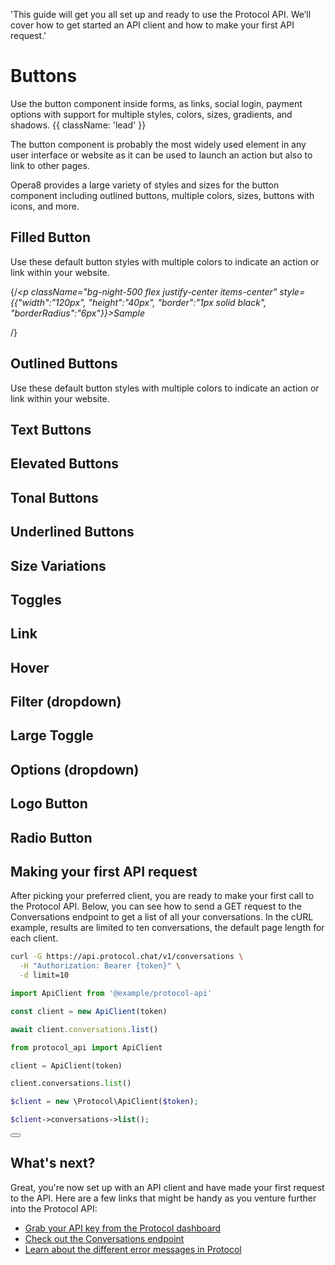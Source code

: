 
  'This guide will get you all set up and ready to use the Protocol API. We’ll cover how to get started an API client and how to make your first API request.'

# Buttons

Use the button component inside forms, as links, social login, payment options with support for multiple styles, colors, sizes, gradients, and shadows. {{ className: 'lead' }}

The button component is probably the most widely used element in any user interface or website as it can be used to launch an action but also to link to other pages.

Opera8 provides a large variety of styles and sizes for the button component including outlined buttons, multiple colors, sizes, buttons with icons, and more.


## Filled Button

Use these default button styles with multiple colors to indicate an action or link within your website.

{/*<p className="bg-night-500 flex justify-center items-center" 
style={{"width":"120px", "height":"40px", "border":"1px solid black", "borderRadius":"6px"}}>Sample</p>*/}

<FilledButton />


## Outlined Buttons

Use these default button styles with multiple colors to indicate an action or link within your website.

<OutlinedButton />


## Text Buttons



## Elevated Buttons



## Tonal Buttons



## Underlined Buttons
## Size Variations
## Toggles
## Link
## Hover
## Filter (dropdown)
## Large Toggle
## Options (dropdown)
## Logo Button 
## Radio Button 




## Making your first API request

After picking your preferred client, you are ready to make your first call to the Protocol API. Below, you can see how to send a GET request to the Conversations endpoint to get a list of all your conversations. In the cURL example, results are limited to ten conversations, the default page length for each client.

<CodeGroup tag="GET" label="/v1/conversations">

```bash {{ title: 'cURL' }}
curl -G https://api.protocol.chat/v1/conversations \
  -H "Authorization: Bearer {token}" \
  -d limit=10
```

```js
import ApiClient from '@example/protocol-api'

const client = new ApiClient(token)

await client.conversations.list()
```

```python
from protocol_api import ApiClient

client = ApiClient(token)

client.conversations.list()
```

```php
$client = new \Protocol\ApiClient($token);

$client->conversations->list();
```

</CodeGroup>

<div className="not-prose">
  <Button
    href="/conversations"
    variant="text"
    arrow="right"
    children="Read the docs for the Conversations endpoint"
  />
</div>

## What's next?

Great, you're now set up with an API client and have made your first request to the API. Here are a few links that might be handy as you venture further into the Protocol API:

- [Grab your API key from the Protocol dashboard](#)
- [Check out the Conversations endpoint](/conversations)
- [Learn about the different error messages in Protocol](/errors)
